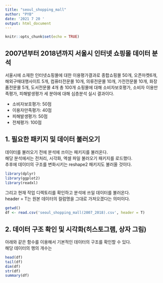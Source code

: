 ---
title: "seoul_shopping_mall"
author: "PYB"
date: '2021 7 20 '
output: html_document
---

```{r setup, include=FALSE}
knitr::opts_chunk$set(echo = TRUE)
```

## 2007년부터 2018년까지 서울시 인터넷 쇼핑몰 데이터 분석

서울시에 소재한 인터넷쇼핑몰에 대한 이용평가결과로 종합쇼핑몰 50개, 오픈마켓6개, 해외구매대행사이트 5개, 컴퓨터전문몰 10개, 의류전문몰 10개, 가전전문몰 10개, 화장품전문몰 5개, 도서전문몰 4개 총 100개 쇼핑몰에 대해 소비자보호평가, 소비자 이용만족평가, 피해발생평가 세 분야에 대해 심층분석 실시 결과이다.

- 소비자보호평가: 50점
- 이용자만족평가: 40점
- 피해발생평가: 50점
- 전체평가: 100점


## 1. 필요한 패키지 및 데이터 불러오기

데이터를 불러오기 전에 분석에 쓰이는 패키지를 불러온다.  
해당 분석에서는 전처리, 시각화, 엑셀 파일 불러오기 패키지를 로드했다.  
추후에 데이터의 구조를 변화시키는 reshape2 패키지도 불러올 것이다.
```{r cars}
library(dplyr)
library(ggplot2)
library(readxl)
```

그리고 현재 작업 디렉토리를 확인하고 분석에 쓰일 데이터를 불러온다.  
header = T는 원본 데이터의 컬럼명을 그대로 가져오겠다는 의미이다.
```{r pressure, echo=FALSE}
getwd()
df <- read.csv('seoul_shopping_mall(2007_2018).csv', header = T)
```


## 2. 데이터 구조 확인 및 시각화(히스토그램, 상자 그림)

아래와 같은 함수를 이용해서 기본적인 데이터의 구조를 확인할 수 있다.  
해당 데이터의 행의 개수는 
```{r}
head(df)
tail(df)
dim(df)
str(df)
summary(df)
```
